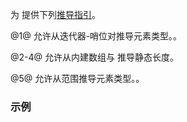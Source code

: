 {{title|{{tt|std::span}} 的推导指引}}
{{cpp/container/span/navbar}}
{{dcl begin}}
{{dcl header|span}}
{{dcl rev multi|num=1|until1=c++26|since1=c++20
|dcl1=
template&lt; class It, class EndOrSize &gt;
span( It, EndOrSize ) -&gt; span&lt;std::remove_reference_t&lt;std::iter_reference_t&lt;It&gt;&gt;&gt;;
|dcl2=
template&lt; class It, class EndOrSize &gt;
span( It, EndOrSize ) -&gt; span&lt;std::remove_reference_t&lt;std::iter_reference_t&lt;It&gt;&gt;,
                              /*maybe-static-ext*/&lt;EndOrSize&gt;&gt;;
}}
{{dcl|num=2|since=c++20|1=
template&lt; class T, std::size_t N &gt;
span( T (&amp;)[N] ) -&gt; span&lt;T, N&gt;;
}}
{{dcl|num=3|since=c++20|1=
template&lt; class T, std::size_t N &gt;
span( std::array&lt;T, N&gt;&amp; ) -&gt; span&lt;T, N&gt;;
}}
{{dcl|num=4|since=c++20|1=
template&lt; class T, std::size_t N &gt;
span( const std::array&lt;T, N&gt;&amp; ) -&gt; span&lt;const T, N&gt;;
}}
{{dcl|num=5|since=c++20|1=
template&lt; class R &gt;
span( R&amp;&amp; ) -&gt; span&lt;std::remove_reference_t&lt;std::ranges::range_reference_t&lt;R&gt;&gt;&gt;;
}}
{{dcl end}}

为 {{tt|span}} 提供下列[[cpp/language/class template argument deduction|推导指引]]。

@1@ 允许从迭代器-哨位对推导元素类型。{{rev inl|since=c++26|在 {{tt|EndOrSize}} 满足 {{lti|cpp/header/span#概念 integral-constant-like|integral-constant-like}} 时也允许推导静态尺度。}}{{cpp/enable_if| {{tt|It}} 满足 {{lconcept|contiguous_iterator}} }}。

@2-4@ 允许从内建数组与 {{lc|std::array}} 推导静态长度。

@5@ 允许从范围推导元素类型。{{cpp/enable_if| {{tt|R}} 满足 {{lconcept|contiguous_range}} }}。

===示例===
{{example
|code=
#include &lt;array&gt;
#include &lt;cstddef&gt;
#include &lt;iomanip&gt;
#include &lt;iostream&gt;
#include &lt;span&gt;
#include &lt;string_view&gt;
#include &lt;vector&gt;
 
void print(std::string_view rem = "", std::size_t size_of = 0, std::size_t extent = 0)
{
    if (rem.empty())
    {
        std::cout &lt;&lt; "name │ sizeof │ extent\n"
                     "─────┼────────┼────────\n";
        return;
    }
    std::cout &lt;&lt; std::setw(4) &lt;&lt; rem &lt;&lt; " │ " &lt;&lt; std::setw(6) &lt;&lt; size_of &lt;&lt; " │ ";
    if (extent == std::dynamic_extent)
        std::cout &lt;&lt; "dynamic";
    else
        std::cout &lt;&lt; extent;
    std::cout &lt;&lt; '\n';
}
 
int main()
{
    int a[]{1, 2, 3, 4, 5};
 
    print();
    std::span s1{std::begin(a), std::end(a)}; // 指引 (1)
    print("s1", sizeof s1, s1.extent);
 
    std::span s2{std::begin(a), 3}; // 指引 (1)
    print("s2", sizeof s2, s2.extent);

#if __cplusplus &gt; 202302L
    std::span s3{std::begin(a), std::integral_constant&lt;std::size_t, 2&gt;{}&lt;!----&gt;}; // 指引 (1)
    print("s3", sizeof s3, s3.extent);
#endif // C++26
 
    std::span s4{a}; // 指引 (2)
    print("s4", sizeof s4, s4.extent);
 
    std::span&lt;int&gt; s5{a}; // 不使用指引，制作动态 span
    print("s5", sizeof s5, s5.extent);
 
    std::array arr{6, 7, 8};
    std::span s6{arr}; // 指引 (3)
    print("s6", sizeof s6, s6.extent);
    s5[0] = 42; // OK, element_type 为 'int'
 
    const std::array arr2{9, 10, 11};
    std::span s7{arr2}; // 指引 (4)
    print("s7", sizeof s7, s7.extent);
    // s7[0] = 42; // 错误: element_type 为 'const int'
 
    std::vector v{66, 69, 99};
    std::span s8{v}; // 指引 (5)
    print("s8", sizeof s8, s8.extent);
}
|p=true
|output=
name │ sizeof │ extent
─────┼────────┼────────
  s1 │     16 │ dynamic
  s2 │     16 │ dynamic
  s3 │      8 │ 2
  s4 │      8 │ 5
  s5 │     16 │ dynamic
  s6 │      8 │ 3
  s7 │      8 │ 3
  s8 │     16 │ dynamic
}}

{{langlinks|en|es|ja|ru}}